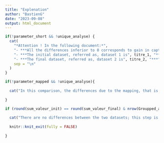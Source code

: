 ```yaml
---
title: "Explenation"
author: "BastienG"
date: "2023-09-08"
output: html_document
---
```


```r

if(!parameter_short && !unique_analyse) {
  cat(
    "*Attention ! In the following document:*",
    "- ***All the differences inferior to 0 corresponds to gain in captures.***", 
    "- ***The initial dataset, referred as, dataset 1 is", titre_1, "***",
    "- ***The final dataset, referred as, dataset 2 is", titre_2, "***", 
    sep = "\n"
  )
}

```

```r

if(!parameter_mapped && !unique_analyse){
  
  cat("In this comparison, the differences due to the mapping, that is to say, the renaming of codes to harmonize data, will not be presented. The recap of the mapping is presented in the annex.", sep = "\n")
  
}


```

```r

if (round(sum_valeur_init) == round(sum_valeur_final) & nrow(Groupped_all %>% dplyr::filter(`Loss / Gain` != 'Egal')) == 0) {
  
  cat("There are no differences between the two datasets; this step is not changing the data in any way")
  
  knitr::knit_exit(fully = FALSE)
  
}

```
